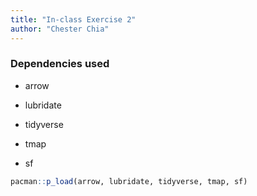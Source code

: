 ```yaml
---
title: "In-class Exercise 2"
author: "Chester Chia"
---
```


### Dependencies used

-   arrow

-   lubridate

-   tidyverse

-   tmap

-   sf

```r
pacman::p_load(arrow, lubridate, tidyverse, tmap, sf)
```
